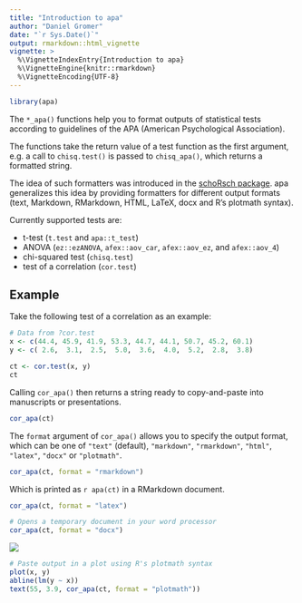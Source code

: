 ```yaml
---
title: "Introduction to apa"
author: "Daniel Gromer"
date: "`r Sys.Date()`"
output: rmarkdown::html_vignette
vignette: >
  %\VignetteIndexEntry{Introduction to apa}
  %\VignetteEngine{knitr::rmarkdown}
  %\VignetteEncoding{UTF-8}
---
```


```r
library(apa)
```

The `*_apa()` functions help you to format outputs of statistical tests according to guidelines of the APA (American Psychological Association).

The functions take the return value of a test function as the first argument, e.g. a call to `chisq.test()` is passed to `chisq_apa()`, which returns a formatted string.

The idea of such formatters was introduced in the [schoRsch package](https://cran.r-project.org/web/packages/schoRsch/). apa generalizes this idea by providing formatters for different output formats (text, Markdown, RMarkdown, HTML, LaTeX, docx and R's plotmath syntax).

Currently supported tests are:

-   t-test (`t.test` and `apa::t_test`)
-   ANOVA (`ez::ezANOVA`, `afex::aov_car`, `afex::aov_ez`, and `afex::aov_4`)
-   chi-squared test (`chisq.test`)
-   test of a correlation (`cor.test`)

## Example

Take the following test of a correlation as an example:

```r
# Data from ?cor.test
x <- c(44.4, 45.9, 41.9, 53.3, 44.7, 44.1, 50.7, 45.2, 60.1)
y <- c( 2.6,  3.1,  2.5,  5.0,  3.6,  4.0,  5.2,  2.8,  3.8)

ct <- cor.test(x, y)
ct
```

Calling `cor_apa()` then returns a string ready to copy-and-paste into manuscripts or presentations.

```r
cor_apa(ct)
```

The `format` argument of `cor_apa()` allows you to specify the output format, which can be one of `"text"` (default), `"markdown"`, `"rmarkdown"`, `"html"`, `"latex"`, `"docx"` or `"plotmath"`.

```r
cor_apa(ct, format = "rmarkdown")
```

Which is printed as `r apa(ct)` in a RMarkdown document.

```r
cor_apa(ct, format = "latex")
```

```r
# Opens a temporary document in your word processor
cor_apa(ct, format = "docx")
```

![](cor_apa_docx.png)

```r
# Paste output in a plot using R's plotmath syntax
plot(x, y)
abline(lm(y ~ x))
text(55, 3.9, cor_apa(ct, format = "plotmath"))
```
